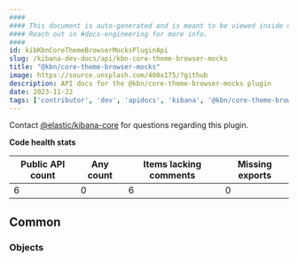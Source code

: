 ```yaml
---
####
#### This document is auto-generated and is meant to be viewed inside our experimental, new docs system.
#### Reach out in #docs-engineering for more info.
####
id: kibKbnCoreThemeBrowserMocksPluginApi
slug: /kibana-dev-docs/api/kbn-core-theme-browser-mocks
title: "@kbn/core-theme-browser-mocks"
image: https://source.unsplash.com/400x175/?github
description: API docs for the @kbn/core-theme-browser-mocks plugin
date: 2023-11-22
tags: ['contributor', 'dev', 'apidocs', 'kibana', '@kbn/core-theme-browser-mocks']
---
```




Contact [@elastic/kibana-core](https://github.com/orgs/elastic/teams/kibana-core) for questions regarding this plugin.

**Code health stats**

| Public API count  | Any count | Items lacking comments | Missing exports |
|-------------------|-----------|------------------------|-----------------|
| 6 | 0 | 6 | 0 |

## Common

### Objects
<DocDefinitionList data={kbnCoreThemeBrowserMocksObj.common.objects}/>

